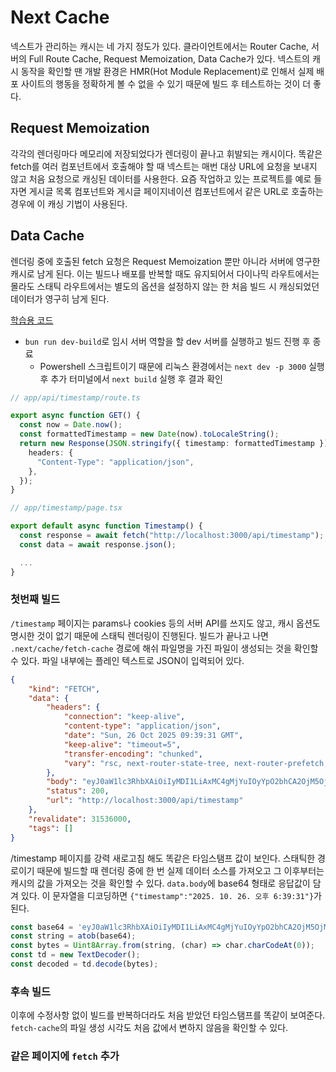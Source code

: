 # Next Cache 
넥스트가 관리하는 캐시는 네 가지 정도가 있다. 클라이언트에서는 Router Cache, 서버의 Full Route Cache, Request Memoization, Data Cache가 있다. 넥스트의 캐시 동작을 확인할 땐 개발 환경은 HMR(Hot Module Replacement)로 인해서 실제 배포 사이트의 행동을 정확하게 볼 수 없을 수 있기 때문에 빌드 후 테스트하는 것이 더 좋다.

## Request Memoization 
각각의 렌더링마다 메모리에 저장되었다가 렌더링이 끝나고 휘발되는 캐시이다. 똑같은 fetch를 여러 컴포넌트에서 호출해야 할 때 넥스트는 매번 대상 URL에 요청을 보내지 않고 처음 요청으로 캐싱된 데이터를 사용한다. 요즘 작업하고 있는 프로젝트를 예로 들자면 게시글 목록 컴포넌트와 게시글 페이지네이션 컴포넌트에서 같은 URL로 호출하는 경우에 이 캐싱 기법이 사용된다. 

## Data Cache
렌더링 중에 호출된 fetch 요청은 Request Memoization 뿐만 아니라 서버에 영구한 캐시로 남게 된다. 이는 빌드나 배포를 반복할 때도 유지되어서 다이나믹 라우트에서는 몰라도 스태틱 라우트에서는 별도의 옵션을 설정하지 않는 한 처음 빌드 시 캐싱되었던 데이터가 영구히 남게 된다. 

<u>[학습용 코드](https://github.com/forestream)</u>
- `bun run dev-build`로 임시 서버 역할을 할 dev 서버를 실행하고 빌드 진행 후 종료
    - Powershell 스크립트이기 때문에 리눅스 환경에서는 `next dev -p 3000` 실행 후 추가 터미널에서 `next build` 실행 후 결과 확인

```ts
// app/api/timestamp/route.ts

export async function GET() {
  const now = Date.now();
  const formattedTimestamp = new Date(now).toLocaleString();
  return new Response(JSON.stringify({ timestamp: formattedTimestamp }), {
    headers: {
      "Content-Type": "application/json",
    },
  });
}

```

```ts
// app/timestamp/page.tsx

export default async function Timestamp() {
  const response = await fetch("http://localhost:3000/api/timestamp");
  const data = await response.json();

  ...
}
```

### 첫번째 빌드
`/timestamp` 페이지는 params나 cookies 등의 서버 API를 쓰지도 않고, 캐시 옵션도 명시한 것이 없기 때문에 스태틱 렌더링이 진행된다. 빌드가 끝나고 나면 `.next/cache/fetch-cache` 경로에 해쉬 파일명을 가진 파일이 생성되는 것을 확인할 수 있다. 파일 내부에는 플레인 텍스트로 JSON이 입력되어 있다. 

```json
{
    "kind": "FETCH",
    "data": {
        "headers": {
            "connection": "keep-alive",
            "content-type": "application/json",
            "date": "Sun, 26 Oct 2025 09:39:31 GMT",
            "keep-alive": "timeout=5",
            "transfer-encoding": "chunked",
            "vary": "rsc, next-router-state-tree, next-router-prefetch, next-router-segment-prefetch"
        },
        "body": "eyJ0aW1lc3RhbXAiOiIyMDI1LiAxMC4gMjYuIOyYpO2bhCA2OjM5OjMxIn0=",
        "status": 200,
        "url": "http://localhost:3000/api/timestamp"
    },
    "revalidate": 31536000,
    "tags": []
}
```

/timestamp 페이지를 강력 새로고침 해도 똑같은 타임스탬프 값이 보인다. 스태틱한 경로이기 때문에 빌드할 때 렌더링 중에 한 번 실제 데이터 소스를 가져오고 그 이후부터는 캐시의 값을 가져오는 것을 확인할 수 있다. `data.body`에 base64 형태로 응답값이 담겨 있다. 이 문자열을 디코딩하면 `{"timestamp":"2025. 10. 26. 오후 6:39:31"}`가 된다.

```js
const base64 = 'eyJ0aW1lc3RhbXAiOiIyMDI1LiAxMC4gMjYuIOyYpO2bhCA2OjM5OjMxIn0=';
const string = atob(base64);
const bytes = Uint8Array.from(string, (char) => char.charCodeAt(0));
const td = new TextDecoder();
const decoded = td.decode(bytes);
```

### 후속 빌드
이후에 수정사항 없이 빌드를 반복하더라도 처음 받았던 타임스탬프를 똑같이 보여준다. `fetch-cache`의 파일 생성 시각도 처음 값에서 변하지 않음을 확인할 수 있다.

### 같은 페이지에 `fetch` 추가
